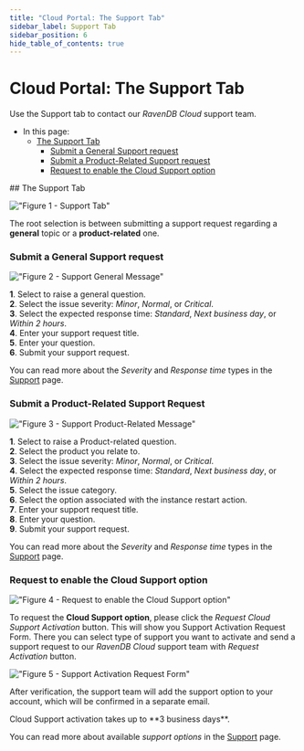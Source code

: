 ```yaml
---
title: "Cloud Portal: The Support Tab"
sidebar_label: Support Tab
sidebar_position: 6
hide_table_of_contents: true
---
```



# Cloud Portal: The Support Tab

<Admonition type="note" title="Note">

Use the Support tab to contact our *RavenDB Cloud* support team.

* In this page:  
  * [The Support Tab](../../cloud/portal/cloud-portal-support-tab.mdx#the-support-tab)  
     * [Submit a General Support request](../../cloud/portal/cloud-portal-support-tab.mdx#submit-a-general-support-request)  
     * [Submit a Product-Related Support request](../../cloud/portal/cloud-portal-support-tab.mdx#submit-a-product-related-support-request)
     * [Request to enable the Cloud Support option](../../cloud/portal/cloud-portal-support-tab.mdx#request-to-enable-the-cloud-support-option)
</Admonition>
## The Support Tab

!["Figure 1 - Support Tab"](./assets/portal-support-tab.png)

The root selection is between submitting a support request regarding a **general** topic or a **product-related** one.  
### Submit a General Support request  

!["Figure 2 - Support General Message"](./assets/portal-support-general-question-cloud-support.png)

   **1**. Select to raise a general question.  
   **2**. Select the issue severity: *Minor*, *Normal*, or *Critical*.  
   **3**. Select the expected response time: *Standard*, *Next business day*, or *Within 2 hours*.  
   **4**. Enter your support request title.  
   **5**. Enter your question.  
   **6**. Submit your support request.

You can read more about the *Severity* and *Response time* types in the [Support](../../cloud/cloud-support.mdx#response-time-types) page.
### Submit a Product-Related Support Request  

!["Figure 3 - Support Product-Related Message"](./assets/portal-support-instance-related-question-cloud-support.png)
    
   **1**. Select to raise a Product-related question.  
   **2**. Select the product you relate to.  
   **3**. Select the issue severity: *Minor*, *Normal*, or *Critical*.  
   **4**. Select the expected response time: *Standard*, *Next business day*, or *Within 2 hours*.  
   **5**. Select the issue category.  
   **6**. Select the option associated with the instance restart action.  
   **7**. Enter your support request title.  
   **8**. Enter your question.  
   **9**. Submit your support request.

You can read more about the *Severity* and *Response time* types in the [Support](../../cloud/cloud-support.mdx#response-time-types) page.
### Request to enable the Cloud Support option

!["Figure 4 - Request to enable the Cloud Support option"](./assets/portal-support-request-cloud-support-on-free-support.png)

To request the **Cloud Support option**, please click the *Request Cloud Support Activation* button.
This will show you Support Activation Request Form. There you can select type of support you want to activate and send a
support request to our *RavenDB Cloud* support team with *Request Activation* button.

!["Figure 5 - Support Activation Request Form"](./assets/portal-support-activation-request-form.png)


After verification, the support team will add the support option to your account, which 
will be confirmed in a separate email.

<Admonition type="info" title="Info">
Cloud Support activation takes up to **3 business days**.
</Admonition>

You can read more about available *support options* in the [Support](../../cloud/cloud-support.mdx#available-support-options) page.


